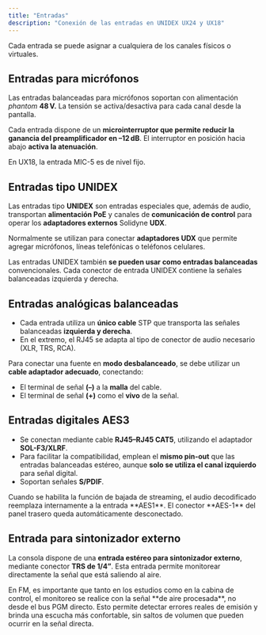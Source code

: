 ```yaml
---
title: "Entradas"
description: "Conexión de las entradas en UNIDEX UX24 y UX18"
---
```


<Tip>
  Cada entrada se puede asignar a cualquiera de los canales físicos o virtuales.
</Tip>

## <Icon icon="arrow-right-to-line" iconType="solid" color="#008dff" size={22} />  Entradas para micrófonos

Las entradas balanceadas para micrófonos soportan con alimentación _phantom_ **48 V.** La tensión se activa/desactiva para cada canal desde la pantalla.

Cada entrada dispone de un **microinterruptor que permite reducir la ganancia del preamplificador en –12 dB**. El interruptor en posición hacia abajo **activa la atenuación**.

<Info>
  En UX18, la entrada MIC-5 es de nivel fijo.
</Info>


## <Icon icon="arrow-right-to-line" iconType="solid" color="#6f07ab" size={22} />  Entradas tipo UNIDEX

Las entradas tipo **UNIDEX** son entradas especiales que, además de audio, transportan **alimentación PoE** y canales de **comunicación de control** para operar los **adaptadores externos** Solidyne **UDX**.

Normalmente se utilizan para conectar **adaptadores UDX** que permite agregar micrófonos, líneas telefónicas o teléfonos celulares.

Las entradas UNIDEX también **se pueden usar como entradas balanceadas** convencionales. Cada conector de entrada UNIDEX contiene la señales balanceadas izquierda y derecha.

## <Icon icon="arrow-right-to-line" iconType="solid" color="#008dff" size={22} />  Entradas analógicas balanceadas

- Cada entrada utiliza un **único cable** STP que transporta las señales balanceadas **izquierda y derecha**.
- En el extremo, el RJ45 se adapta al tipo de conector de audio necesario (XLR, TRS, RCA).

Para conectar una fuente en **modo desbalanceado**, se debe utilizar un **cable adaptador adecuado**, conectando:

- El terminal de señal **(–)** a la **malla** del cable.
- El terminal de señal **(\+)** como el **vivo** de la señal.

## <Icon icon="arrow-right-to-line" iconType="solid" color="#008dff" size={22} />  Entradas digitales AES3

- Se conectan mediante cable **RJ45–RJ45 CAT5**, utilizando el adaptador **SOL-F3/XLRF**.
- Para facilitar la compatibilidad, emplean el **mismo pin-out** que las entradas balanceadas estéreo, aunque **solo se utiliza el canal izquierdo** para señal digital.
- Soportan señales **S/PDIF**.

<Note>
  Cuando se habilita la función de bajada de streaming, el audio decodificado reemplaza internamente a la entrada **AES1**. El conector **AES-1** del panel trasero queda automáticamente desconectado.
</Note>

## Entrada para sintonizador externo

La consola dispone de una **entrada estéreo para sintonizador externo**, mediante conector **TRS de 1/4”**. Esta entrada permite monitorear directamente la señal que está saliendo al aire.

<Tip>
  En FM, es importante que tanto en los estudios como en la cabina de control, el monitoreo se realice con la señal **de aire procesada**, no desde el bus PGM directo. Esto permite detectar errores reales de emisión y brinda una escucha más confortable, sin saltos de volumen que pueden ocurrir en la señal directa.
</Tip>